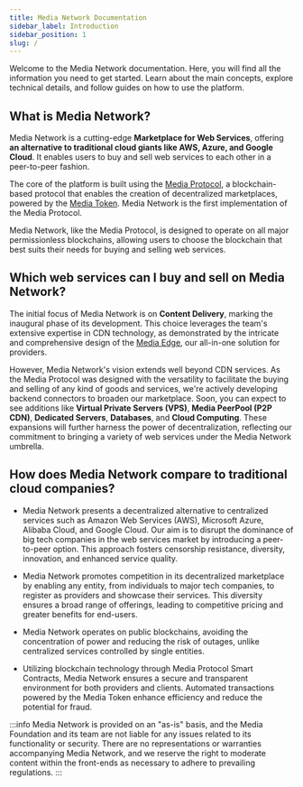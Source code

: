 ```yaml
---
title: Media Network Documentation
sidebar_label: Introduction
sidebar_position: 1
slug: /
---
```





Welcome to the Media Network documentation. Here, you will find all the information you need to get started. Learn about the main concepts, explore technical details, and follow guides on how to use the platform.

## What is Media Network?

Media Network is a cutting-edge **Marketplace for Web Services**, offering **an alternative to traditional cloud giants like AWS, Azure, and Google Cloud**. It enables users to buy and sell web services to each other in a peer-to-peer fashion.

The core of the platform is built using the [Media Protocol](https://www.mediaprotocol.net), a blockchain-based protocol that enables the creation of decentralized marketplaces, powered by the [Media Token](https://www.mediaprotocol.net/media-token). Media Network is the first implementation of the Media Protocol.

Media Network, like the Media Protocol, is designed to operate on all major permissionless blockchains, allowing users to choose the blockchain that best suits their needs for buying and selling web services.

## Which web services can I buy and sell on Media Network?

The initial focus of Media Network is on **Content Delivery**, marking the inaugural phase of its development. This choice leverages the team's extensive expertise in CDN technology, as demonstrated by the intricate and comprehensive design of the [Media Edge](/for-providers/cdn/media-edge), our all-in-one solution for providers. 

However, Media Network's vision extends well beyond CDN services. As the Media Protocol was designed with the versatility to facilitate the buying and selling of any kind of goods and services, we're actively developing backend connectors to broaden our marketplace. Soon, you can expect to see additions like **Virtual Private Servers (VPS)**, **Media PeerPool (P2P CDN)**, **Dedicated Servers**, **Databases**, and **Cloud Computing**. These expansions will further harness the power of decentralization, reflecting our commitment to bringing a variety of web services under the Media Network umbrella.


## How does Media Network compare to traditional cloud companies?

- Media Network presents a decentralized alternative to centralized services such as Amazon Web Services (AWS), Microsoft Azure, Alibaba Cloud, and Google Cloud. Our aim is to disrupt the dominance of big tech companies in the web services market by introducing a peer-to-peer option. This approach fosters censorship resistance, diversity, innovation, and enhanced service quality.

- Media Network promotes competition in its decentralized marketplace by enabling any entity, from individuals to major tech companies, to register as providers and showcase their services. This diversity ensures a broad range of offerings, leading to competitive pricing and greater benefits for end-users.

- Media Network operates on public blockchains, avoiding the concentration of power and reducing the risk of outages, unlike centralized services controlled by single entities.

- Utilizing blockchain technology through Media Protocol Smart Contracts, Media Network ensures a secure and transparent environment for both providers and clients. Automated transactions powered by the Media Token enhance efficiency and reduce the potential for fraud.


:::info
Media Network is provided on an "as-is" basis, and the Media Foundation and its team are not liable for any issues related to its functionality or security. There are no representations or warranties accompanying Media Network, and we reserve the right to moderate content within the front-ends as necessary to adhere to prevailing regulations.
:::